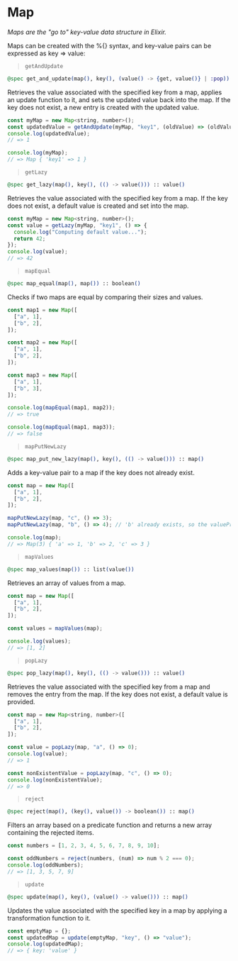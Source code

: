 # Map 

*Maps are the "go to" key-value data structure in Elixir.*

Maps can be created with the %{} syntax, and key-value pairs can be expressed as key => value:

> `getAndUpdate`

```elixir 
@spec get_and_update(map(), key(), (value() -> {get, value()} | :pop)) :: {get, map()}
```

Retrieves the value associated with the specified key from a map, applies an update function to it, and sets the updated value back into the map.
If the key does not exist, a new entry is created with the updated value.

```js
const myMap = new Map<string, number>();
const updatedValue = getAndUpdate(myMap, "key1", (oldValue) => (oldValue ?? 0) + 1);
console.log(updatedValue); 
// => 1

console.log(myMap); 
// => Map { 'key1' => 1 }
```

> `getLazy`

```elixir
@spec get_lazy(map(), key(), (() -> value())) :: value()
```

Retrieves the value associated with the specified key from a map. If the key does not exist, a default value is created and set into the map.

```js
const myMap = new Map<string, number>();
const value = getLazy(myMap, "key1", () => {
  console.log("Computing default value...");
  return 42;
});
console.log(value); 
// => 42
``` 

> `mapEqual`

```elixir
@spec map_equal(map(), map()) :: boolean()
```

Checks if two maps are equal by comparing their sizes and values.

```js
const map1 = new Map([
  ["a", 1],
  ["b", 2],
]);

const map2 = new Map([
  ["a", 1],
  ["b", 2],
]);

const map3 = new Map([
  ["a", 1],
  ["b", 3],
]);

console.log(mapEqual(map1, map2)); 
// => true

console.log(mapEqual(map1, map3)); 
// => false
```

> `mapPutNewLazy`

```elixir
@spec map_put_new_lazy(map(), key(), (() -> value())) :: map()
```

Adds a key-value pair to a map if the key does not already exist.

```js
const map = new Map([
  ["a", 1],
  ["b", 2],
]);

mapPutNewLazy(map, "c", () => 3);
mapPutNewLazy(map, "b", () => 4); // 'b' already exists, so the valueProvider is not called

console.log(map); 
// => Map(3) { 'a' => 1, 'b' => 2, 'c' => 3 }
```

> `mapValues`

```elixir
@spec map_values(map()) :: list(value())
```

Retrieves an array of values from a map.

```js
const map = new Map([
  ["a", 1],
  ["b", 2],
]);

const values = mapValues(map);

console.log(values); 
// => [1, 2]
```

> `popLazy`

```elixir
@spec pop_lazy(map(), key(), (() -> value())) :: value()
```

Retrieves the value associated with the specified key from a map and removes the entry from the map.
If the key does not exist, a default value is provided.

```js
const map = new Map<string, number>([
  ["a", 1],
  ["b", 2],
]);

const value = popLazy(map, "a", () => 0);
console.log(value); 
// => 1

const nonExistentValue = popLazy(map, "c", () => 0);
console.log(nonExistentValue); 
// => 0
``` 

> `reject`

```elixir
@spec reject(map(), (key(), value()) -> boolean()) :: map()
```

Filters an array based on a predicate function and returns a new array containing the rejected items.

```js
const numbers = [1, 2, 3, 4, 5, 6, 7, 8, 9, 10];

const oddNumbers = reject(numbers, (num) => num % 2 === 0);
console.log(oddNumbers); 
// => [1, 3, 5, 7, 9]
```

> `update`

```elixir
@spec update(map(), key(), (value() -> value())) :: map()
```

Updates the value associated with the specified key in a map by applying a transformation function to it.

```js
const emptyMap = {};
const updatedMap = update(emptyMap, "key", () => "value");
console.log(updatedMap); 
// => { key: 'value' }
```